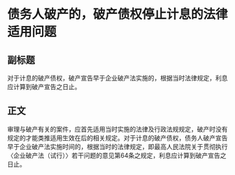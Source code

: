 # 债务人破产的，破产债权停止计息的法律适用问题
## 副标题
对于计息的破产债权，破产宣告早于企业破产法实施的，根据当时法律规定，利息应计算到破产宣告之日止。
## 正文
审理与破产有关的案件，应首先适用当时实施的法律及行政法规规定，破产时没有规定的才能类推适用生效在后的相关规定。对于计息的破产债权，债务人破产宣告早于企业破产法实施时间的，根据当时的法律规定，即最高人民法院关于贯彻执行〈企业破产法（试行）〉若干问题的意见第64条之规定，利息应计算到破产宣告之日止。